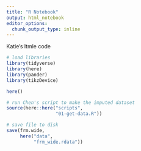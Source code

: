 ```yaml
---
title: "R Notebook"
output: html_notebook
editor_options: 
  chunk_output_type: inline
---
```


Katie's ltmle code

```r

# load libraries
library(tidyverse)
library(here)
library(pander)
library(tikzDevice)

```



```r

here()

# run Chen's script to make the imputed dataset
source(here::here("scripts", 
                  "01-get-data.R"))

# save file to disk
save(frm.wide, 
     here("data", 
          "frm_wide.rdata"))



```

